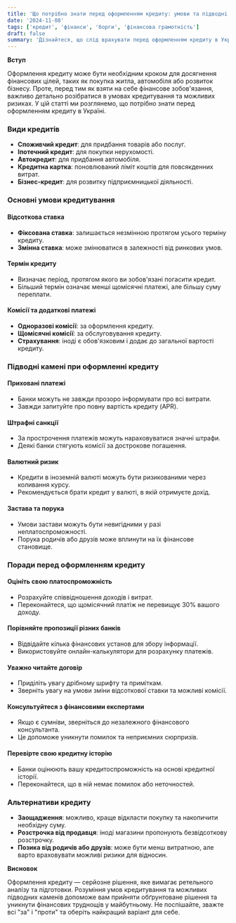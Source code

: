 ```yaml
---
title: 'Що потрібно знати перед оформленням кредиту: умови та підводні камені'
date: '2024-11-08'
tags: ['кредит', 'фінанси', 'борги', 'фінансова грамотність']
draft: false
summary: 'Дізнайтеся, що слід врахувати перед оформленням кредиту в Україні. Розглядаємо умови кредитування, можливі підводні камені та поради для прийняття обґрунтованого рішення.'
---
```


**Вступ**

Оформлення кредиту може бути необхідним кроком для досягнення фінансових цілей, таких як покупка житла, автомобіля або розвиток бізнесу. Проте, перед тим як взяти на себе фінансове зобов'язання, важливо детально розібратися в умовах кредитування та можливих ризиках. У цій статті ми розглянемо, що потрібно знати перед оформленням кредиту в Україні.

### Види кредитів

- **Споживчий кредит**: для придбання товарів або послуг.
- **Іпотечний кредит**: для покупки нерухомості.
- **Автокредит**: для придбання автомобіля.
- **Кредитна картка**: поновлюваний ліміт коштів для повсякденних витрат.
- **Бізнес-кредит**: для розвитку підприємницької діяльності.

### Основні умови кредитування

#### Відсоткова ставка

- **Фіксована ставка**: залишається незмінною протягом усього терміну кредиту.
- **Змінна ставка**: може змінюватися в залежності від ринкових умов.

#### Термін кредиту

- Визначає період, протягом якого ви зобов'язані погасити кредит.
- Більший термін означає менші щомісячні платежі, але більшу суму переплати.

#### Комісії та додаткові платежі

- **Одноразові комісії**: за оформлення кредиту.
- **Щомісячні комісії**: за обслуговування кредиту.
- **Страхування**: іноді є обов'язковим і додає до загальної вартості кредиту.

### Підводні камені при оформленні кредиту

#### Приховані платежі

- Банки можуть не завжди прозоро інформувати про всі витрати.
- Завжди запитуйте про повну вартість кредиту (APR).

#### Штрафні санкції

- За прострочення платежів можуть нараховуватися значні штрафи.
- Деякі банки стягують комісії за дострокове погашення.

#### Валютний ризик

- Кредити в іноземній валюті можуть бути ризикованими через коливання курсу.
- Рекомендується брати кредит у валюті, в якій отримуєте дохід.

#### Застава та порука

- Умови застави можуть бути невигідними у разі неплатоспроможності.
- Порука родичів або друзів може вплинути на їх фінансове становище.

### Поради перед оформленням кредиту

#### Оцініть свою платоспроможність

- Розрахуйте співвідношення доходів і витрат.
- Переконайтеся, що щомісячний платіж не перевищує 30% вашого доходу.

#### Порівняйте пропозиції різних банків

- Відвідайте кілька фінансових установ для збору інформації.
- Використовуйте онлайн-калькулятори для розрахунку платежів.

#### Уважно читайте договір

- Приділіть увагу дрібному шрифту та приміткам.
- Зверніть увагу на умови зміни відсоткової ставки та можливі комісії.

#### Консультуйтеся з фінансовими експертами

- Якщо є сумніви, зверніться до незалежного фінансового консультанта.
- Це допоможе уникнути помилок та неприємних сюрпризів.

#### Перевірте свою кредитну історію

- Банки оцінюють вашу кредитоспроможність на основі кредитної історії.
- Переконайтеся, що в ній немає помилок або неточностей.

### Альтернативи кредиту

- **Заощадження**: можливо, краще відкласти покупку та накопичити необхідну суму.
- **Розстрочка від продавця**: іноді магазини пропонують безвідсоткову розстрочку.
- **Позика від родичів або друзів**: може бути менш витратною, але варто враховувати можливі ризики для відносин.

**Висновок**

Оформлення кредиту — серйозне рішення, яке вимагає ретельного аналізу та підготовки. Розуміння умов кредитування та можливих підводних каменів допоможе вам прийняти обґрунтоване рішення та уникнути фінансових труднощів у майбутньому. Не поспішайте, зважте всі "за" і "проти" та оберіть найкращий варіант для себе.
